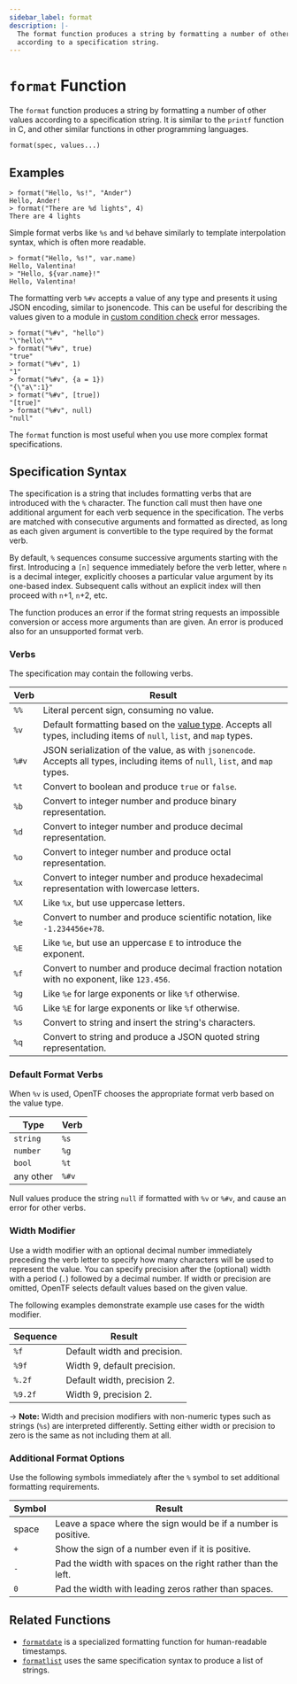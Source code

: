 ```yaml
---
sidebar_label: format
description: |-
  The format function produces a string by formatting a number of other values
  according to a specification string.
---
```


# `format` Function

The `format` function produces a string by formatting a number of other values according
to a specification string. It is similar to the `printf` function in C, and
other similar functions in other programming languages.

```hcl
format(spec, values...)
```

## Examples

```
> format("Hello, %s!", "Ander")
Hello, Ander!
> format("There are %d lights", 4)
There are 4 lights
```

Simple format verbs like `%s` and `%d` behave similarly to template
interpolation syntax, which is often more readable.

```
> format("Hello, %s!", var.name)
Hello, Valentina!
> "Hello, ${var.name}!"
Hello, Valentina!
```

The formatting verb `%#v` accepts a value of any type and presents it using JSON encoding, similar to jsonencode. This can be useful for describing the values given to a module in [custom condition check](/docs/language/expressions/custom-conditions#error-messages) error messages.

```
> format("%#v", "hello")
"\"hello\""
> format("%#v", true)
"true"
> format("%#v", 1)
"1"
> format("%#v", {a = 1})
"{\"a\":1}"
> format("%#v", [true])
"[true]"
> format("%#v", null)
"null"
```

The `format` function is most useful when you use more complex format specifications.

## Specification Syntax

The specification is a string that includes formatting verbs that are introduced
with the `%` character. The function call must then have one additional argument
for each verb sequence in the specification. The verbs are matched with
consecutive arguments and formatted as directed, as long as each given argument
is convertible to the type required by the format verb.

By default, `%` sequences consume successive arguments starting with the first.
Introducing a `[n]` sequence immediately before the verb letter, where `n` is a
decimal integer, explicitly chooses a particular value argument by its
one-based index. Subsequent calls without an explicit index will then proceed
with `n`+1, `n`+2, etc.

The function produces an error if the format string requests an impossible
conversion or access more arguments than are given. An error is produced also
for an unsupported format verb.

### Verbs

The specification may contain the following verbs.

| Verb  | Result                                                                                    |
| ----- | ----------------------------------------------------------------------------------------- |
| `%%`  | Literal percent sign, consuming no value.                                                 |
| `%v`  | Default formatting based on the [value type](#default-format-verbs). Accepts all types, including items of `null`, `list`, and `map` types.                           |
| `%#v` | JSON serialization of the value, as with `jsonencode`. Accepts all types, including items of `null`, `list`, and `map` types.  |
| `%t`  | Convert to boolean and produce `true` or `false`.                                         |
| `%b`  | Convert to integer number and produce binary representation.                              |
| `%d`  | Convert to integer number and produce decimal representation.                             |
| `%o`  | Convert to integer number and produce octal representation.                               |
| `%x`  | Convert to integer number and produce hexadecimal representation with lowercase letters.  |
| `%X`  | Like `%x`, but use uppercase letters.                                                     |
| `%e`  | Convert to number and produce scientific notation, like `-1.234456e+78`.                  |
| `%E`  | Like `%e`, but use an uppercase `E` to introduce the exponent.                            |
| `%f`  | Convert to number and produce decimal fraction notation with no exponent, like `123.456`. |
| `%g`  | Like `%e` for large exponents or like `%f` otherwise.                                     |
| `%G`  | Like `%E` for large exponents or like `%f` otherwise.                                     |
| `%s`  | Convert to string and insert the string's characters.                                     |
| `%q`  | Convert to string and produce a JSON quoted string representation.                        |

### Default Format Verbs

When `%v` is used, OpenTF chooses the appropriate format verb based on the value type.

| Type      | Verb  |
| --------- | ----- |
| `string`  | `%s`  |
| `number`  | `%g`  |
| `bool`    | `%t`  |
| any other | `%#v` |

Null values produce the string `null` if formatted with `%v` or `%#v`, and cause an error for other verbs.

### Width Modifier

Use a width modifier with an optional decimal number immediately
preceding the verb letter to specify how many characters will be used to represent the value. You can specify precision after the (optional) width with a period (`.`) followed by a decimal number. If width or precision are omitted, OpenTF selects default values based on the given value.

The following examples demonstrate example use cases for the width modifier.

| Sequence | Result                       |
| -------- | ---------------------------- |
| `%f`     | Default width and precision. |
| `%9f`    | Width 9, default precision.  |
| `%.2f`   | Default width, precision 2.  |
| `%9.2f`  | Width 9, precision 2.        |

-> **Note:** Width and precision modifiers with non-numeric types such as
strings (`%s`) are interpreted differently. Setting either width or precision to
zero is the same as not including them at all.

### Additional Format Options

Use the following symbols immediately after the `%` symbol to set additional formatting requirements.

| Symbol | Result                                                         |
| ------ | -------------------------------------------------------------- |
| space  | Leave a space where the sign would be if a number is positive. |
| `+`    | Show the sign of a number even if it is positive.              |
| `-`    | Pad the width with spaces on the right rather than the left.   |
| `0`    | Pad the width with leading zeros rather than spaces.           |


## Related Functions

* [`formatdate`](/docs/language/functions/formatdate) is a specialized formatting function for
  human-readable timestamps.
* [`formatlist`](/docs/language/functions/formatlist) uses the same specification syntax to
  produce a list of strings.

